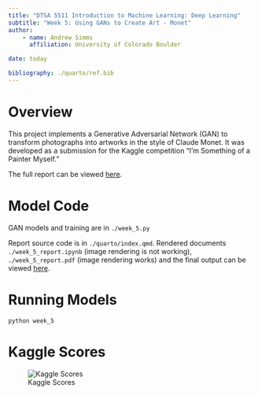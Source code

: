 ```yaml
---
title: "DTSA 5511 Introduction to Machine Learning: Deep Learning"
subtitle: "Week 5: Using GANs to Create Art - Monet"
author:
    - name: Andrew Simms
      affiliation: University of Colorado Boulder

date: today

bibliography: ./quarto/ref.bib
---
```


# Overview

This project implements a Generative Adversarial Network (GAN) to transform photographs into artworks in the style of Claude Monet. It was developed as a submission for the Kaggle competition "I'm Something of a Painter Myself."


The full report can be viewed [here](http://www.andrewdsimms.com/using_gans_to_create_art/).


# Model Code

GAN models and training are in `./week_5.py`

Report source code is in `./quarto/index.qmd`. Rendered documents `./week_5_report.ipynb` (image
rendering is not working),  `./week_5_report.pdf` (image rendering works) and the final output can
be viewed [here](http://www.andrewdsimms.com/using_gans_to_create_art/).


# Running Models

```
python week_5
```

# Kaggle Scores

![Kaggle Scores](./quarto/img/kaggle_best_scores.png){#fig-kaggle}
